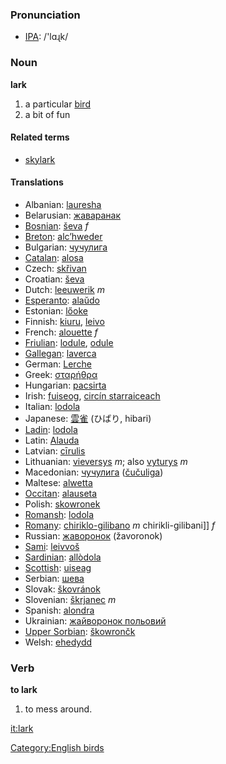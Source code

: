 === Pronunciation ===
*[[w:IPA|IPA]]: /'lɑɻk/

===Noun===
'''lark'''

# a particular [[bird]]
# a bit of fun

====Related terms====
*[[skylark]]

==== Translations ====
*Albanian: [[lauresha]]
*Belarusian: [[жаваранак]]
*[[Bosnian]]: [[ševa]] ''f''
*[[Breton]]: [[alc’hweder]]
*Bulgarian: [[чучулига]]
*[[Catalan]]: [[alosa]]
*Czech: [[skřivan]]
*Croatian: [[ševa]]
*Dutch:  [[leeuwerik]] ''m''
*[[Esperanto]]: [[alaŭdo]]
*Estonian: [[lőoke]]
*Finnish: [[kiuru]], [[leivo]]
*French: [[alouette]] ''f''
*[[Friulian]]: [[lodule]], [[odule]]
*[[Gallegan]]: [[laverca]]
*German: [[Lerche]]
*Greek: [[σταρήθρα]]
*Hungarian: [[pacsirta]]
*Irish: [[fuiseog]], [[circín starraiceach]]
*Italian: [[lodola]]
*Japanese: [[雲雀]] (ひばり, hibari)
*[[Ladin]]: [[lodola]]
*Latin: [[Alauda]]
*Latvian: [[cīrulis]]
*Lithuanian: [[vieversys]] ''m''; also [[vyturys]] ''m''
*Macedonian: [[чучулига]] ([[čučuliga]])
*Maltese: [[alwetta]]
*[[Occitan]]: [[alauseta]]
*Polish: [[skowronek]]
*[[Romansh]]: [[lodola]]
*[[Romany]]: [[chiriklo-gilibano]] ''m'' chirikli-gilibani]] ''f''
*Russian: [[жаворонок]] (žavoronok)
*[[Sami]]: [[leivvoš]]
*[[Sardinian]]: [[allòdola]]
*[[Scottish]]: [[uiseag]]
*Serbian: [[шева]]
*Slovak: [[škovránok]]
*Slovenian: [[škrjanec]] ''m''
*Spanish: [[alondra]]
*Ukrainian: [[жайворонок польовий]]
*[[Upper Sorbian]]: [[škowrončk]]
*Welsh: [[ehedydd]]

===Verb===
'''to lark'''

# to mess around.

[[Category:English birds]]

[[it:lark]]